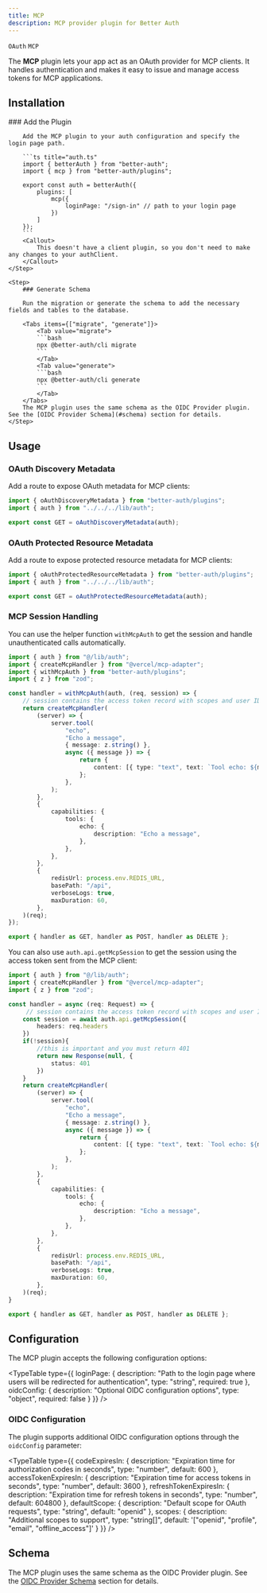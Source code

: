 ```yaml
---
title: MCP
description: MCP provider plugin for Better Auth
---
```


`OAuth` `MCP`

The **MCP** plugin lets your app act as an OAuth provider for MCP clients. It handles authentication and makes it easy to issue and manage access tokens for MCP applications.

## Installation

<Steps>
    <Step>
        ### Add the Plugin

        Add the MCP plugin to your auth configuration and specify the login page path.

        ```ts title="auth.ts"
        import { betterAuth } from "better-auth";
        import { mcp } from "better-auth/plugins";

        export const auth = betterAuth({
            plugins: [
                mcp({
                    loginPage: "/sign-in" // path to your login page
                })
            ]
        });
        ```
        <Callout>
            This doesn't have a client plugin, so you don't need to make any changes to your authClient.
        </Callout>
    </Step>

    <Step>
        ### Generate Schema

        Run the migration or generate the schema to add the necessary fields and tables to the database.

        <Tabs items={["migrate", "generate"]}>
            <Tab value="migrate">
            ```bash
            npx @better-auth/cli migrate
            ```
            </Tab>
            <Tab value="generate">
            ```bash
            npx @better-auth/cli generate
            ```
            </Tab>
        </Tabs>
        The MCP plugin uses the same schema as the OIDC Provider plugin. See the [OIDC Provider Schema](#schema) section for details.
    </Step>
</Steps>

## Usage

### OAuth Discovery Metadata

Add a route to expose OAuth metadata for MCP clients:

```ts title=".well-known/oauth-authorization-server/route.ts"
import { oAuthDiscoveryMetadata } from "better-auth/plugins";
import { auth } from "../../../lib/auth";

export const GET = oAuthDiscoveryMetadata(auth);
```

### OAuth Protected Resource Metadata

Add a route to expose protected resource metadata for MCP clients:

```ts title=".well-known/oauth-authorization-server/route.ts"
import { oAuthProtectedResourceMetadata } from "better-auth/plugins";
import { auth } from "../../../lib/auth";

export const GET = oAuthProtectedResourceMetadata(auth);
```

### MCP Session Handling

You can use the helper function `withMcpAuth` to get the session and handle unauthenticated calls automatically.


```ts title="api/[transport]/route.ts"
import { auth } from "@/lib/auth";
import { createMcpHandler } from "@vercel/mcp-adapter";
import { withMcpAuth } from "better-auth/plugins";
import { z } from "zod";

const handler = withMcpAuth(auth, (req, session) => {
    // session contains the access token record with scopes and user ID
    return createMcpHandler(
        (server) => {
            server.tool(
                "echo",
                "Echo a message",
                { message: z.string() },
                async ({ message }) => {
                    return {
                        content: [{ type: "text", text: `Tool echo: ${message}` }],
                    };
                },
            );
        },
        {
            capabilities: {
                tools: {
                    echo: {
                        description: "Echo a message",
                    },
                },
            },
        },
        {
            redisUrl: process.env.REDIS_URL,
            basePath: "/api",
            verboseLogs: true,
            maxDuration: 60,
        },
    )(req);
});

export { handler as GET, handler as POST, handler as DELETE };
```

You can also use `auth.api.getMcpSession` to get the session using the access token sent from the MCP client:

```ts title="api/[transport]/route.ts"
import { auth } from "@/lib/auth";
import { createMcpHandler } from "@vercel/mcp-adapter";
import { z } from "zod";

const handler = async (req: Request) => {
     // session contains the access token record with scopes and user ID
    const session = await auth.api.getMcpSession({
        headers: req.headers
    })
    if(!session){
        //this is important and you must return 401
        return new Response(null, {
            status: 401
        })
    }
    return createMcpHandler(
        (server) => {
            server.tool(
                "echo",
                "Echo a message",
                { message: z.string() },
                async ({ message }) => {
                    return {
                        content: [{ type: "text", text: `Tool echo: ${message}` }],
                    };
                },
            );
        },
        {
            capabilities: {
                tools: {
                    echo: {
                        description: "Echo a message",
                    },
                },
            },
        },
        {
            redisUrl: process.env.REDIS_URL,
            basePath: "/api",
            verboseLogs: true,
            maxDuration: 60,
        },
    )(req);
}

export { handler as GET, handler as POST, handler as DELETE };
```

## Configuration

The MCP plugin accepts the following configuration options:

<TypeTable
  type={{
    loginPage: {
        description: "Path to the login page where users will be redirected for authentication",
        type: "string",
        required: true
    },
    oidcConfig: {
        description: "Optional OIDC configuration options",
        type: "object",
        required: false
    }
  }}
/>

### OIDC Configuration

The plugin supports additional OIDC configuration options through the `oidcConfig` parameter:

<TypeTable
  type={{
    codeExpiresIn: {
        description: "Expiration time for authorization codes in seconds",
        type: "number",
        default: 600
    },
    accessTokenExpiresIn: {
        description: "Expiration time for access tokens in seconds",
        type: "number",
        default: 3600
    },
    refreshTokenExpiresIn: {
        description: "Expiration time for refresh tokens in seconds",
        type: "number",
        default: 604800
    },
    defaultScope: {
        description: "Default scope for OAuth requests",
        type: "string",
        default: "openid"
    },
    scopes: {
        description: "Additional scopes to support",
        type: "string[]",
        default: '["openid", "profile", "email", "offline_access"]'
    }
  }}
/>

## Schema

The MCP plugin uses the same schema as the OIDC Provider plugin. See the [OIDC Provider Schema](#schema) section for details.
